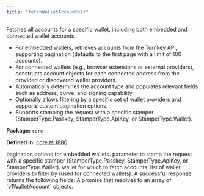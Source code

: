 ```yaml
---
title: "fetchWalletAccounts()"
---
```



<H3Bordered text="Overview" />

Fetches all accounts for a specific wallet, including both embedded and connected wallet accounts.

<ul>
  <li>For embedded wallets, retrieves accounts from the Turnkey API, supporting pagination (defaults to the first page with a limit of 100 accounts).</li>
  <li>For connected wallets (e.g., browser extensions or external providers), constructs account objects for each connected address from the provided or discovered wallet providers.</li>
  <li>Automatically determines the account type and populates relevant fields such as address, curve, and signing capability.</li>
  <li>Optionally allows filtering by a specific set of wallet providers and supports custom pagination options.</li>
  <li>Supports stamping the request with a specific stamper (StamperType.Passkey, StamperType.ApiKey, or StamperType.Wallet).</li>
</ul>

<p><strong>Package:</strong> <code>core</code></p>

<p><strong>Defined in:</strong> <a href="https://github.com/tkhq/sdk/blob/main/packages/core/src/__clients__/core.ts#L1886">core.ts:1886</a></p>

<H3Bordered text="Parameters" />

<ParamField body="params" type='object' required={true} path="params" >
  <Expandable title="params details">
    <NestedParam parentKey="params" childKey="paginationOptions" type='v1Pagination' required={false}>
pagination options for embedded wallets.
</NestedParam>
    <NestedParam parentKey="params" childKey="stampWith" type='StamperType' required={false}>
parameter to stamp the request with a specific stamper (StamperType.Passkey, StamperType.ApiKey, or StamperType.Wallet).
</NestedParam>
    <NestedParam parentKey="params" childKey="wallet" type='Wallet' required={true}>
wallet for which to fetch accounts.
</NestedParam>
    <NestedParam parentKey="params" childKey="walletProviders" type='WalletProvider[]' required={false}>
list of wallet providers to filter by (used for connected wallets).
</NestedParam>
  </Expandable>
</ParamField>

<H3Bordered text="Response" />
A successful response returns the following fields:

<ResponseField name="returns" type="WalletAccount[]" required={true} >
  A promise that resolves to an array of `v1WalletAccount` objects.
</ResponseField>
